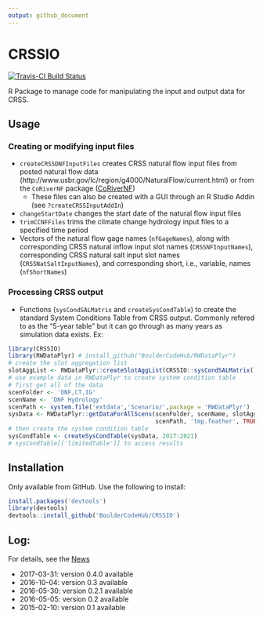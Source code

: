 ```yaml
---
output: github_document
---
```


<!-- README.md is generated from README.Rmd. Please edit that file -->

# CRSSIO
[![Travis-CI Build Status](https://travis-ci.org/rabutler/CRSSIO.svg?branch=master)](https://travis-ci.org/rabutler/CRSSIO)

R Package to manage code for manipulating the input and output data for CRSS.

## Usage

### Creating or modifying input files

* `createCRSSDNFInputFiles` creates CRSS natural flow input files from posted natural flow data (http://www.usbr.gov/lc/region/g4000/NaturalFlow/current.html) or from the `CoRiverNF` package ([CoRiverNF](https://www.github.com/BoulderCodeHub/CoRiverNF))
  * These files can also be created with a GUI through an R Studio Addin (see `?createCRSSInputAddIn`)
* `changeStartDate` changes the start date of the natural flow input files
* `trimCCNFFiles` trims the climate change hydrology input files to a specified time period 
* Vectors of the natural flow gage names (`nfGageNames`), along with corresponding CRSS natural inflow input slot names (`CRSSNFInputNames`), corresponding CRSS natural salt input slot names (`CRSSNatSaltInputNames`), and corresponding short, i.e., variable, names (`nfShortNames`)

### Processing CRSS output

* Functions (`sysCondSALMatrix` and `createSysCondTable`) to create the standard System Conditions Table from CRSS output. Commonly refered to as the "5-year table" but it can go through as many years as simulation data exists. Ex:

```r
library(CRSSIO)
library(RWDataPlyr) # install_github("BoulderCodeHub/RWDataPlyr")
# create the slot aggregation list
slotAggList <- RWDataPlyr::createSlotAggList(CRSSIO::sysCondSALMatrix())
# use example data in RWDataPlyr to create system condition table
# first get all of the data
scenFolder <- 'DNF,CT,IG'
scenName <- 'DNF Hydrology'
scenPath <- system.file('extdata','Scenario/',package = 'RWDataPlyr')
sysData <- RWDataPlyr::getDataForAllScens(scenFolder, scenName, slotAggList,
                                          scenPath, 'tmp.feather', TRUE)
# then create the system condition table
sysCondTable <- createSysCondTable(sysData, 2017:2021)
# sysCondTable[['limitedTable']] to access results
```

## Installation

Only available from GitHub. Use the following to install:
```r
install.packages('devtools')
library(devtools)
devtools::install_github('BoulderCodeHub/CRSSIO')
```

## Log:

For details, see the [News](NEWS.md)

* 2017-03-31: version 0.4.0 available
* 2016-10-04: version 0.3 available
* 2016-05-30: version 0.2.1 available
* 2016-05-05: version 0.2 available
* 2015-02-10: version 0.1 available
